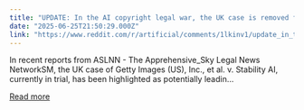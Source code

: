 ```yaml
---
title: "UPDATE: In the AI copyright legal war, the UK case is removed from the leading cases derby"
date: "2025-06-25T21:50:29.000Z"
link: "https://www.reddit.com/r/artificial/comments/1lkinv1/update_in_the_ai_copyright_legal_war_the_uk_case/"
---
```


In recent reports from ASLNN - The Apprehensive_Sky Legal News NetworkSM, the UK case of Getty Images (US), Inc., et al. v. Stability AI, currently in trial, has been highlighted as potentially leadin...

[Read more](https://www.reddit.com/r/artificial/comments/1lkinv1/update_in_the_ai_copyright_legal_war_the_uk_case/)
